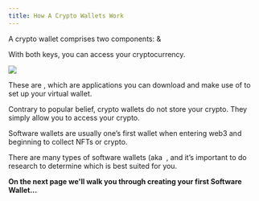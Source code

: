 ```yaml
---
title: How A Crypto Wallets Work
---
```


A crypto wallet comprises two components: <Nutshell glossaryEntry="content/glossary/public_key.mdx" children="Public Key" />  & <Nutshell glossaryEntry="content/glossary/private_key.mdx" children="Private Key." />&#x20;

With both keys, you can access your cryptocurrency.&#x20;

![](/assets/5.jpg)

These are <Nutshell glossaryEntry="content/glossary/software_wallet.mdx" children="Software Wallets" /> , which are applications you can download and make use of to set up your virtual wallet.

Contrary to popular belief, crypto wallets do not store your crypto. They simply allow you to access your crypto.

Software wallets are usually one’s first wallet when entering web3 and beginning to collect NFTs or crypto.&#x20;

There are many types of software wallets (aka <Nutshell children="Hot Wallet" glossaryEntry="content/glossary/hot_wallet.mdx" /> , and it’s important to do research to determine which is best suited for you.

**On the next page we'll walk you through creating your first Software Wallet...**
